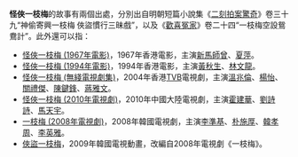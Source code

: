 {{Distinguish|一枝梅}}
'''怪俠一枝梅'''的故事有兩個出處，分別出自明朝短篇小說集《[[二刻拍案驚奇|二刻拍案驚奇]]》卷三十九“神偷寄興一枝梅 俠盜慣行三昧戲”，以及《[[歡喜冤家|歡喜冤家]]》卷二十四“一枝梅空設鴛鴦計”。此外還可以指：
* [[怪俠一枝梅_(1967年電影)|怪俠一枝梅 (1967年電影)]]，1967年香港電影，主演[[新馬師曾|新馬師曾]]、[[夏萍|夏萍]]。
* [[怪俠一枝梅_(1994年電影)|怪俠一枝梅 (1994年電影)]]，1994年香港電影，主演[[黃秋生|黃秋生]]、[[林文龍|林文龍]]。
* [[怪俠一枝梅_(無綫電視劇集)|怪俠一枝梅 (無綫電視劇集)]]，2004年香港[[TVB|TVB]]電視劇，主演[[溫兆倫|溫兆倫]]、[[楊怡|楊怡]]、[[關禮傑|關禮傑]]、[[陳鍵鋒|陳鍵鋒]]、[[蔣雅文|蔣雅文]]。
* [[怪俠一枝梅_(2010年電視劇)|怪俠一枝梅 (2010年電視劇)]]，2010年中國大陸電視劇，主演[[霍建華|霍建華]]、[[劉詩詩|劉詩詩]]、[[馬天宇|馬天宇]]。
* [[一枝梅_(2008年電視劇)|一枝梅 (2008年電視劇)]]，2008年韓國電視劇，主演[[李準基|李準基]]、[[朴施厚|朴施厚]]、[[韓孝周|韓孝周]]、[[李英雅|李英雅]]。
* [[俠盜一枝梅|俠盜一枝梅]]，2009年韓國電視動畫，改編自2008年電視劇《一枝梅》。

{{disambig|Cat=五字作品消歧义|G怪}}